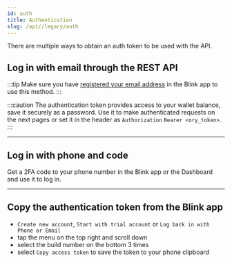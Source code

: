 ```yaml
---
id: auth
title: Authentication
slug: /api//legacy/auth
---
```



There are multiple ways to obtain an auth token to be used with the API.

## Log in with email through the REST API

:::tip
Make sure you have [registered your email address](/api/start#add-an-email-address) in the Blink app to use this method.
:::

<AuthProvider>

  <LoginEmail />

</AuthProvider>

:::caution
The authentication token provides access to your wallet balance, save it securely as a password.
Use it to make authenticated requests on the next pages or set it in the header as `Authorization` `Bearer <ory_token>`.
:::

---

## Log in with phone and code

Get a 2FA code to your phone number in the Blink app or the Dashboard and use it to log in.

<AuthProvider>

  <LoginPhone />

</AuthProvider>

---

## Copy the authentication token from the Blink app

* `Create new account`, `Start with trial account` or `Log back in with Phone or Email`
* tap the menu on the top right and scroll down
* select the build number on the bottom 3 times
* select `Copy access token` to save the token to your phone clipboard
